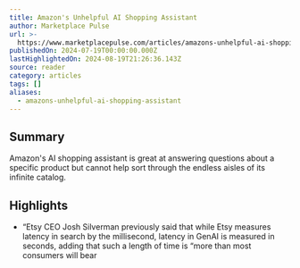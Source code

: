 ```yaml
---
title: Amazon's Unhelpful AI Shopping Assistant
author: Marketplace Pulse
url: >-
  https://www.marketplacepulse.com/articles/amazons-unhelpful-ai-shopping-assistant
publishedOn: 2024-07-19T00:00:00.000Z
lastHighlightedOn: 2024-08-19T21:26:36.143Z
source: reader
category: articles
tags: []
aliases:
  - amazons-unhelpful-ai-shopping-assistant
---
```

## Summary

Amazon's AI shopping assistant is great at answering questions about a specific product but cannot help sort through the endless aisles of its infinite catalog.

## Highlights
- “Etsy CEO Josh Silverman previously said that while Etsy measures latency in search by the millisecond, latency in GenAI is measured in seconds, adding that such a length of time is “more than most consumers will bear

